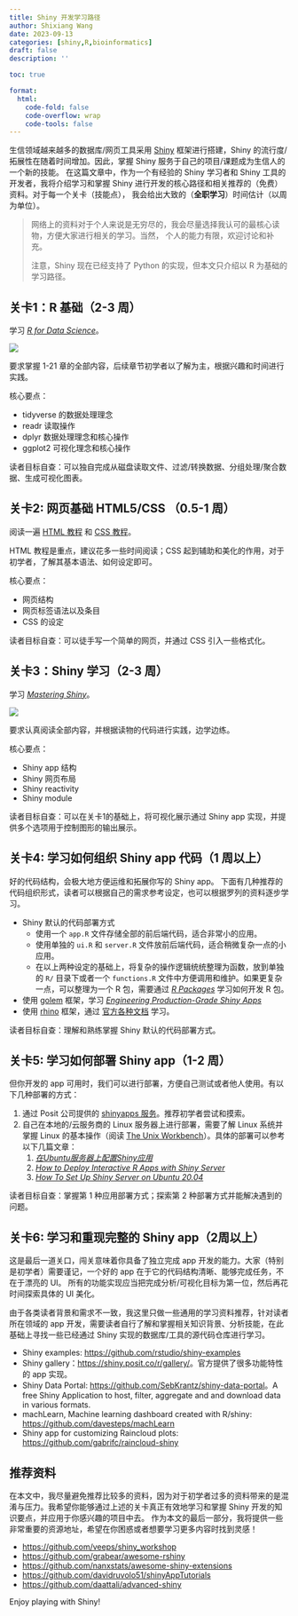 ```yaml
---
title: Shiny 开发学习路径
author: Shixiang Wang
date: 2023-09-13
categories: [shiny,R,bioinformatics]
draft: false
description: ''

toc: true

format:
  html:
    code-fold: false
    code-overflow: wrap
    code-tools: false
---
```


生信领域越来越多的数据库/网页工具采用 [Shiny](https://shiny.posit.co/) 框架进行搭建，Shiny 的流行度/拓展性在随着时间增加。因此，掌握 Shiny 服务于自己的项目/课题成为生信人的一个新的技能。
在这篇文章中，作为一个有经验的 Shiny 学习者和 Shiny 工具的开发者，我将介绍学习和掌握 Shiny 进行开发的核心路径和相关推荐的（免费）资料。对于每一个关卡（技能点），
我会给出大致的（**全职学习**）时间估计（以周为单位）。

> 网络上的资料对于个人来说是无穷尽的，我会尽量选择我认可的最核心读物，方便大家进行相关的学习。当然，
> 个人的能力有限，欢迎讨论和补充。
>
>
> 注意，Shiny 现在已经支持了 Python 的实现，但本文只介绍以 R 为基础的学习路径。

## 关卡1：R 基础（2-3 周）

学习 [*R for Data Science*](https://r4ds.had.co.nz/)。

![](https://d33wubrfki0l68.cloudfront.net/b88ef926a004b0fce72b2526b0b5c4413666a4cb/24a30/cover.png)

要求掌握 1-21 章的全部内容，后续章节初学者以了解为主，根据兴趣和时间进行实践。

核心要点：

- tidyverse 的数据处理理念
- readr 读取操作
- dplyr 数据处理理念和核心操作
- ggplot2 可视化理念和核心操作

读者目标自查：可以独自完成从磁盘读取文件、过滤/转换数据、分组处理/聚合数据、生成可视化图表。

## 关卡2: 网页基础 HTML5/CSS （0.5-1 周）

阅读一遍 [HTML 教程](https://www.runoob.com/html/html-tutorial.html) 和 [CSS 教程](https://www.runoob.com/css/css-tutorial.html)。

HTML 教程是重点，建议花多一些时间阅读；CSS 起到辅助和美化的作用，对于初学者，了解其基本语法、如何设定即可。

核心要点：

- 网页结构
- 网页标签语法以及条目
- CSS 的设定

读者目标自查：可以徒手写一个简单的网页，并通过 CSS 引入一些格式化。

## 关卡3：Shiny 学习（2-3 周）

学习 [*Mastering Shiny*](https://mastering-shiny.org/)。

![](https://d33wubrfki0l68.cloudfront.net/0c97eee3d8fc820f3a8d670c08b286e8a524257b/e426c/cover.png)

要求认真阅读全部内容，并根据读物的代码进行实践，边学边练。

核心要点：

- Shiny app 结构
- Shiny 网页布局
- Shiny reactivity
- Shiny module

读者目标自查：可以在关卡1的基础上，将可视化展示通过 Shiny app 实现，并提供多个选项用于控制图形的输出展示。


## 关卡4: 学习如何组织 Shiny app 代码（1 周以上）

好的代码结构，会极大地方便运维和拓展你写的 Shiny app。
下面有几种推荐的代码组织形式，读者可以根据自己的需求参考设定，也可以根据罗列的资料逐步学习。

- Shiny 默认的代码部署方式
  - 使用一个 `app.R` 文件存储全部的前后端代码，适合非常小的应用。
  - 使用单独的 `ui.R` 和 `server.R` 文件放前后端代码，适合稍微复杂一点的小应用。
  - 在以上两种设定的基础上，将复杂的操作逻辑统统整理为函数，放到单独的 `R/` 目录下或者一个 `functions.R` 文件中方便调用和维护。如果更复杂一点，可以整理为一个 R 包，需要通过 [*R Packages*](https://r-pkgs.org/) 学习如何开发 R 包。
- 使用 [golem](https://github.com/ThinkR-open/golem) 框架，学习 [*Engineering Production-Grade Shiny Apps*](https://engineering-shiny.org/index.html)
- 使用 [rhino](https://github.com/Appsilon/rhino) 框架，通过 [官方各种文档](https://appsilon.github.io/rhino/) 学习。


读者目标自查：理解和熟练掌握 Shiny 默认的代码部署方式。

## 关卡5: 学习如何部署 Shiny app（1-2 周）

但你开发的 app 可用时，我们可以进行部署，方便自己测试或者他人使用。有以下几种部署的方式：

1. 通过 Posit 公司提供的 [shinyapps 服务](https://www.shinyapps.io/)。推荐初学者尝试和摸索。
2. 自己在本地的/云服务商的 Linux 服务器上进行部署，需要了解 Linux 系统并掌握 Linux 的基本操作（阅读 [The Unix Workbench](https://seankross.com/the-unix-workbench/)）。具体的部署可以参考以下几篇文章：
   1. [*在Ubuntu服务器上配置Shiny应用*](https://mp.weixin.qq.com/s/f8QWD8RH6MTfvHSd57t2FQ)
   2. [*How to Deploy Interactive R Apps with Shiny Server*](https://www.linode.com/docs/guides/how-to-deploy-rshiny-server-on-ubuntu-and-debian)
   3. [*How To Set Up Shiny Server on Ubuntu 20.04*](https://www.digitalocean.com/community/tutorials/how-to-set-up-shiny-server-on-ubuntu-20-04)

读者目标自查：掌握第 1 种应用部署方式；探索第 2 种部署方式并能解决遇到的问题。

## 关卡6: 学习和重现完整的 Shiny app（2周以上）

这是最后一道关口，闯关意味着你具备了独立完成 app 开发的能力。大家（特别是初学者）需要谨记，一个好的 app 在于它的代码结构清晰、能够完成任务，不在于漂亮的 UI。
所有的功能实现应当把完成分析/可视化目标为第一位，然后再花时间探索具体的 UI 美化。

由于各类读者背景和需求不一致，我这里只做一些通用的学习资料推荐，针对读者所在领域的 app 开发，需要读者自行了解和掌握相关知识背景、分析技能，在此基础上寻找一些已经通过 Shiny 实现的数据库/工具的源代码仓库进行学习。

- Shiny examples: <https://github.com/rstudio/shiny-examples>
- Shiny gallery：<https://shiny.posit.co/r/gallery/>。官方提供了很多功能特性的 app 实现。
- Shiny Data Portal: <https://github.com/SebKrantz/shiny-data-portal>。A free Shiny Application to host, filter, aggregate and and download data in various formats.
- machLearn, Machine learning dashboard created with R/shiny: <https://github.com/davesteps/machLearn>
- Shiny app for customizing Raincloud plots: <https://github.com/gabrifc/raincloud-shiny>

## 推荐资料

在本文中，我尽量避免推荐比较多的资料，因为对于初学者过多的资料带来的是混淆与压力。我希望你能够通过上述的关卡真正有效地学习和掌握 Shiny 开发的知识要点，并应用于你感兴趣的项目中去。
作为本文的最后一部分，我将提供一些非常重要的资源地址，希望在你困惑或者想要学习更多内容时找到灵感！

- <https://github.com/veeps/shiny_workshop>
- <https://github.com/grabear/awesome-rshiny>
- <https://github.com/nanxstats/awesome-shiny-extensions>
- <https://github.com/davidruvolo51/shinyAppTutorials>
- <https://github.com/daattali/advanced-shiny>

Enjoy playing with Shiny!

